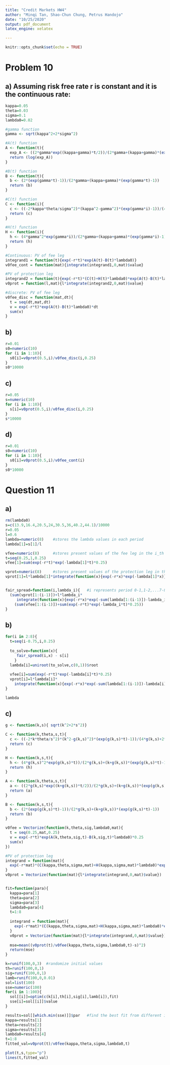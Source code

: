 ---
title: "Credit Markets HW4"
author: "Minqi Tan, Shao-Chun Chung, Petrus Handojo"
date: "10/25/2020"
output: pdf_document
latex_engine: xelatex

---

```{r setup, include=FALSE}
knitr::opts_chunk$set(echo = TRUE)
```

# Problem 10

## a) Assuming risk free rate r is constant and it is the continuous rate:

```{r}
kappa=0.05
theta=0.03
sigma=0.1
lambda0=0.02

#gamma function
gamma <- sqrt(kappa^2+2*sigma^2)

#A(t) function
A <- function(t){
  exp_A <- ((2*gamma*exp((kappa+gamma)*t/2))/(2*gamma+(kappa+gamma)*(exp(gamma*t)-1)))^(2*kappa*theta/sigma^2)
  return (log(exp_A))
}

#B(t) function
B <- function(t){
  b <- (2*(exp(gamma*t)-1))/(2*gamma+(kappa+gamma)*(exp(gamma*t)-1))
  return (b)
}

#C(t) function
C <- function(i){
  c <- ((-2*kappa*theta/sigma^2)*(kappa^2-gamma^2)*(exp(gamma*i)-1))/(4*gamma+2*(kappa+gamma)*(exp(gamma*i)-1))
  return (c)
}

#H(t) function
H <- function(i){
  h <- (4*gamma^2*exp(gamma*i))/(2*gamma+(kappa+gamma)*(exp(gamma*i)-1))^2
  return (h)
}

#Continuous: PV of fee leg
integrand1 = function(t){exp(-r*t)*exp(A(t)-B(t)*lambda0)}
v0fee_cont = function(mat){integrate(integrand1,0,mat)$value}

#PV of protection leg
integrand2 = function(t){exp(-r*t)*(C(t)+H(t)*lambda0)*exp(A(t)-B(t)*lambda0)}
v0prot = function(l,mat){l*integrate(integrand2,0,mat)$value}

#discrete: PV of fee leg
v0fee_disc = function(mat,dt){
  t = seq(dt,mat,dt)
  v = exp(-r*t)*exp(A(t)-B(t)*lambda0)*dt
  sum(v)
}


```

## b)
```{r}
r=0.01
s0=numeric(10)
for (i in 1:10){
  s0[i]=v0prot(0.5,i)/v0fee_disc(i,0.25)
}
s0*10000
```

## c)
```{r}
r=0.05
s=numeric(10)
for (i in 1:10){
  s[i]=v0prot(0.5,i)/v0fee_disc(i,0.25)
}
s*10000
```

## d)
```{r}
r=0.01
s0=numeric(10)
for (i in 1:10){
  s0[i]=v0prot(0.5,i)/v0fee_cont(i)
}
s0*10000
```

# Question 11

## a)

```{r}
rm(lambda0)
s=c(13.9,16.4,20.5,24,30.5,36,40.2,44.1)/10000
r=0.05
l=0.6
lambda=numeric(8)    #stores the lambda values in each period
lambda[1]=s[1]/l

vfee=numeric(8)      #stores present values of the fee leg in the i_th period
t=seq(0.25,1,0.25)
vfee[1]=sum(exp(-r*t)*exp(-lambda[1]*t)*0.25)

vprot=numeric(8)     #stores present values of the protection leg in the i_th period
vprot[1]=l*lambda[1]*integrate(function(x){exp(-r*x)*exp(-lambda[1]*x)},0,1)$value


fair_spread=function(i,lambda_i){   #i represents period 0-1,1-2,...7-8 
  (sum(vprot[1:(i-1)])+l*lambda_i*
     integrate(function(x){exp(-r*x)*exp(-sum(lambda[1:(i-1)])-lambda_i*(x-i+1))},i-1,i)$value) / 
    (sum(vfee[1:(i-1)])+sum(exp(-r*t)*exp(-lambda_i*t)*0.25))
}

```


## b)

```{r}

for(i in 2:8){
  t=seq(i-0.75,i,0.25)
  
  to_solve=function(x){
     fair_spread(i,x) - s[i]   
    }
  lambda[i]=uniroot(to_solve,c(0,1))$root
  
  vfee[i]=sum(exp(-r*t)*exp(-lambda[i]*t)*0.25)
  vprot[i]=l*lambda[i]*
    integrate(function(x){exp(-r*x)*exp(-sum(lambda[1:(i-1)])-lambda[i]*(x-i+1))},i-1,i)$value
}

lambda
```

## c)

```{r}
g <- function(k,s){ sqrt(k^2+2*s^2)}

C <- function(k,theta,s,t){
  c <- ((-2*k*theta/s^2)*(k^2-g(k,s)^2)*(exp(g(k,s)*t)-1))/(4*g(k,s)+2*(k+g(k,s))*(exp(g(k,s)*t)-1))
  return (c)
}

H <- function(k,s,t){
  h <- (4*g(k,s)^2*exp(g(k,s)*t))/(2*g(k,s)+(k+g(k,s))*(exp(g(k,s)*t)-1))^2
  return (h)
}

A <- function(k,theta,s,t){
  a <- ((2*g(k,s)*exp((k+g(k,s))*t/2))/(2*g(k,s)+(k+g(k,s))*(exp(g(k,s)*t)-1)))^(2*k*theta/s^2)
  return (a)
}

B <- function(k,s,t){
  b <- (2*(exp(g(k,s)*t)-1))/(2*g(k,s)+(k+g(k,s))*(exp(g(k,s)*t)-1))
  return (b)
}

v0fee = Vectorize(function(k,theta,sig,lambda0,mat){
  t = seq(0.25,mat,0.25)
  v = exp(-r*t)*exp(A(k,theta,sig,t)-B(k,sig,t)*lambda0)*0.25
  sum(v)
})

#PV of protection leg
integrand = function(mat){
  exp(-r*mat)*(C(kappa,theta,sigma,mat)+H(kappa,sigma,mat)*lambda0)*exp(A(kappa,theta,sigma,mat)-B(kappa,sigma,mat)*lambda0)
}
v0prot = Vectorize(function(mat){l*integrate(integrand,0,mat)$value})


fit=function(para){
  kappa=para[1]
  theta=para[2]
  sigma=para[3]
  lambda0=para[4]
  t=1:8
  
  integrand = function(mat){
    exp(-r*mat)*(C(kappa,theta,sigma,mat)+H(kappa,sigma,mat)*lambda0)*exp(A(kappa,theta,sigma,mat)-B(kappa,sigma,mat)*lambda0)
  }
  v0prot = Vectorize(function(mat){l*integrate(integrand,0,mat)$value})
  
  mse=mean((v0prot(t)/v0fee(kappa,theta,sigma,lambda0,t)-s)^2)
  return(mse)
}

k=runif(100,0,3)  #randomize initial values
th=runif(100,0,1)
sig=runif(100,0,1)
lamb=runif(100,0,0.01)
sol=list(100)
sse=numeric(100)
for(i in 1:100){  
  sol[[i]]=optim(c(k[i],th[i],sig[i],lamb[i]),fit)
  sse[i]=sol[[i]]$value
}

results=sol[[which.min(sse)]]$par   #find the best fit from different initializtions
kappa=results[1]
theta=results[2]
sigma=results[3]
lambda0=results[4]
t=1:8
fitted_val=v0prot(t)/v0fee(kappa,theta,sigma,lambda0,t)

plot(t,s,type="p")
lines(t,fitted_val)
```

